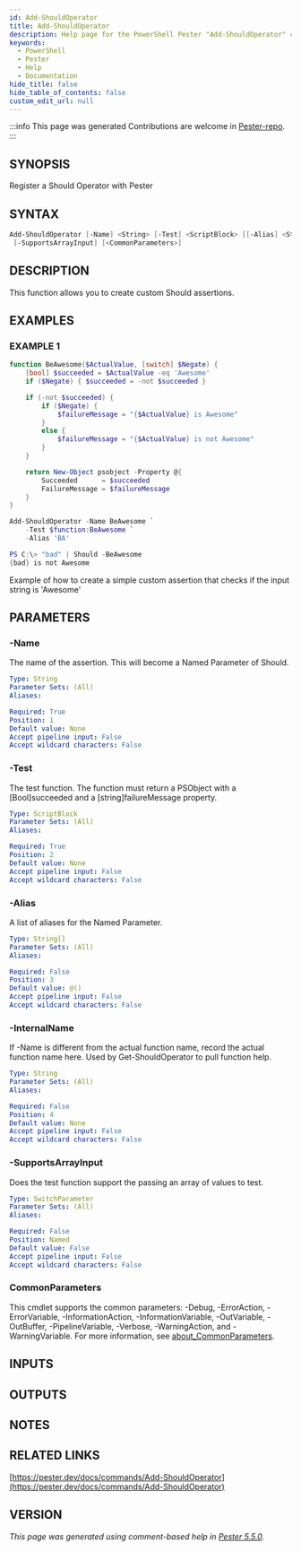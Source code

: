 ```yaml
---
id: Add-ShouldOperator
title: Add-ShouldOperator
description: Help page for the PowerShell Pester "Add-ShouldOperator" command
keywords:
  - PowerShell
  - Pester
  - Help
  - Documentation
hide_title: false
hide_table_of_contents: false
custom_edit_url: null
---
```


:::info This page was generated
Contributions are welcome in [Pester-repo](https://github.com/pester/pester).
:::

## SYNOPSIS

Register a Should Operator with Pester

## SYNTAX

```powershell
Add-ShouldOperator [-Name] <String> [-Test] <ScriptBlock> [[-Alias] <String[]>] [[-InternalName] <String>]
 [-SupportsArrayInput] [<CommonParameters>]
```

## DESCRIPTION

This function allows you to create custom Should assertions.

## EXAMPLES

### EXAMPLE 1

```powershell
function BeAwesome($ActualValue, [switch] $Negate) {
    [bool] $succeeded = $ActualValue -eq 'Awesome'
    if ($Negate) { $succeeded = -not $succeeded }

    if (-not $succeeded) {
        if ($Negate) {
            $failureMessage = "{$ActualValue} is Awesome"
        }
        else {
            $failureMessage = "{$ActualValue} is not Awesome"
        }
    }

    return New-Object psobject -Property @{
        Succeeded      = $succeeded
        FailureMessage = $failureMessage
    }
}

Add-ShouldOperator -Name BeAwesome `
    -Test $function:BeAwesome `
    -Alias 'BA'

PS C:\> "bad" | Should -BeAwesome
{bad} is not Awesome
```

Example of how to create a simple custom assertion that checks if the input string is 'Awesome'

## PARAMETERS

### -Name

The name of the assertion.
This will become a Named Parameter of Should.

```yaml
Type: String
Parameter Sets: (All)
Aliases:

Required: True
Position: 1
Default value: None
Accept pipeline input: False
Accept wildcard characters: False
```

### -Test

The test function.
The function must return a PSObject with a [Bool]succeeded and a [string]failureMessage property.

```yaml
Type: ScriptBlock
Parameter Sets: (All)
Aliases:

Required: True
Position: 2
Default value: None
Accept pipeline input: False
Accept wildcard characters: False
```

### -Alias

A list of aliases for the Named Parameter.

```yaml
Type: String[]
Parameter Sets: (All)
Aliases:

Required: False
Position: 3
Default value: @()
Accept pipeline input: False
Accept wildcard characters: False
```

### -InternalName

If -Name is different from the actual function name, record the actual function name here.
Used by Get-ShouldOperator to pull function help.

```yaml
Type: String
Parameter Sets: (All)
Aliases:

Required: False
Position: 4
Default value: None
Accept pipeline input: False
Accept wildcard characters: False
```

### -SupportsArrayInput

Does the test function support the passing an array of values to test.

```yaml
Type: SwitchParameter
Parameter Sets: (All)
Aliases:

Required: False
Position: Named
Default value: False
Accept pipeline input: False
Accept wildcard characters: False
```

### CommonParameters

This cmdlet supports the common parameters: -Debug, -ErrorAction, -ErrorVariable, -InformationAction, -InformationVariable, -OutVariable, -OutBuffer, -PipelineVariable, -Verbose, -WarningAction, and -WarningVariable. For more information, see [about_CommonParameters](http://go.microsoft.com/fwlink/?LinkID=113216).

## INPUTS

## OUTPUTS

## NOTES

## RELATED LINKS

[https://pester.dev/docs/commands/Add-ShouldOperator](https://pester.dev/docs/commands/Add-ShouldOperator)

## VERSION

*This page was generated using comment-based help in [Pester 5.5.0](https://github.com/pester/pester).*
